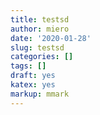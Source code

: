 ```yaml
---
title: testsd
author: miero
date: '2020-01-28'
slug: testsd
categories: []
tags: []
draft: yes
katex: yes
markup: mmark
---
```


